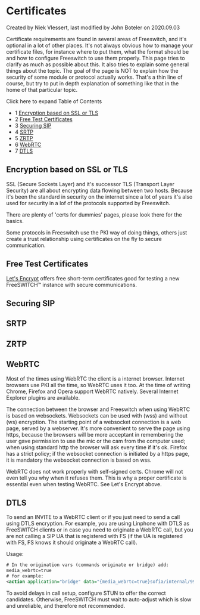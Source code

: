 
# Certificates 

 Created by  Niek Vlessert, last modified by  John Boteler on 2020.09.03

Certificate requirements are found in several areas of Freeswitch, and it's optional in a lot of other places. It's not always obvious how to manage your certificate files, for instance where to put them, what the format should be and how to configure Freeswitch to use them properly. This page tries to clarify as much as possible about this. It also tries to explain some general things about the topic. The goal of the page is NOT to explain how the security of some module or protocol actually works. That's a thin line of course, but try to put in depth explanation of something like that in the home of that particular topic.

  
Click here to expand Table of Contents

* 1 [Encryption based on SSL or TLS](#encryption-based-on-ssl-or-tls)
* 2 [Free Test Certificates](#free-test-certificates)
* 3 [Securing SIP](#securing-sip)
* 4 [SRTP](#srtp)
* 5 [ZRTP](#srtp)
* 6 [WebRTC](#webrtc)
* 7 [DTLS](#dtls)

## Encryption based on SSL or TLS

SSL (Secure Sockets Layer) and it's successor TLS (Transport Layer Security) are all about encrypting data flowing between two hosts. Because it's been the standard in security on the internet since a lot of years it's also used for security in a lof of the protocols supported by Freeswitch.

There are plenty of 'certs for dummies' pages, please look there for the basics.

Some protocols in Freeswitch use the PKI way of doing things, others just create a trust relationship using certificates on the fly to secure communication.

## Free Test Certificates

[Let's Encrypt](https://letsencrypt.org/) offers free short-term certificates good for testing a new FreeSWITCH™ instance with secure communications.

## Securing SIP

## SRTP

## ZRTP

## WebRTC

Most of the times using WebRTC the client is a internet browser. Internet browsers use PKI all the time, so WebRTC uses it too. At the time of writing Chrome, Firefox and Opera support WebRTC natively. Several Internet Explorer plugins are available.

The connection between the browser and Freeswitch when using WebRTC is based on websockets. Websockets can be used with (wss) and without (ws) encryption. The starting point of a websocket connection is a web page, served by a webserver. It's more convenient to serve the page using https, because the browsers will be more acceptant in remembering the user gave permission to use the mic or the cam from the computer used; when using standard http the browser will ask every time if it's ok. Firefox has a strict policy; if the websocket connection is initiated by a https page, it is mandatory the websocket connection is based on wss.

WebRTC does not work properly with self–signed certs. Chrome will not even tell you why when it refuses them. This is why a proper certificate is essential even when testing WebRTC. See Let's Encrypt above.

## DTLS

To send an INVITE to a WebRTC client or if you just need to send a call using DTLS encryption. For example, you are using Linphone with DTLS as FreeSWITCH clients or in case you need to originate a WebRTC call, but you are not calling a SIP UA that is registered with FS (if the UA is registered with FS, FS knows it should originate a WebRTC call).

Usage:

```xml
# In the origination vars (commands originate or bridge) add:
media_webrtc=true
# for example:
<action application="bridge" data="{media_webrtc=true}sofia/internal/9998881111@sip.yourprovider.com"/>
```

  
To avoid delays in call setup, configure STUN to offer the correct candidates. Otherwise, FreeSWITCH must wait to auto-adjust which is slow and unreliable, and therefore not recommended.
  
  

